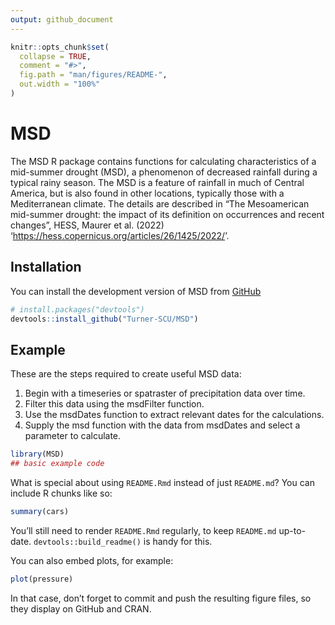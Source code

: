 ```yaml
---
output: github_document
---
```


<!-- README.md is generated from README.Rmd. Please edit that file -->

```r
knitr::opts_chunk$set(
  collapse = TRUE,
  comment = "#>",
  fig.path = "man/figures/README-",
  out.width = "100%"
)
```

# MSD

<!-- badges: start -->
<!-- badges: end -->

The MSD R package contains functions for calculating characteristics of a mid-summer drought (MSD), a phenomenon of decreased rainfall during a typical rainy season. The MSD is a feature of rainfall in much of Central America, but is also found in other locations, typically those with a Mediterranean climate. The details are described in "The Mesoamerican mid-summer drought: the impact of its definition on occurrences and recent changes", HESS, Maurer et al. (2022) '<https://hess.copernicus.org/articles/26/1425/2022/>'.

## Installation

You can install the development version of MSD from [GitHub](https://github.com/Turner-SCU/MSD)

``` r
# install.packages("devtools")
devtools::install_github("Turner-SCU/MSD")
```

## Example

These are the steps required to create useful MSD data:

1) Begin with a timeseries or spatraster of precipitation data over time.
2) Filter this data using the msdFilter function.
3) Use the msdDates function to extract relevant dates for the calculations.
4) Supply the msd function with the data from msdDates and select a parameter to calculate.

```r
library(MSD)
## basic example code
```

What is special about using `README.Rmd` instead of just `README.md`? You can include R chunks like so:

```r
summary(cars)
```

You'll still need to render `README.Rmd` regularly, to keep `README.md` up-to-date. `devtools::build_readme()` is handy for this.

You can also embed plots, for example:

```r
plot(pressure)
```

In that case, don't forget to commit and push the resulting figure files, so they display on GitHub and CRAN.
